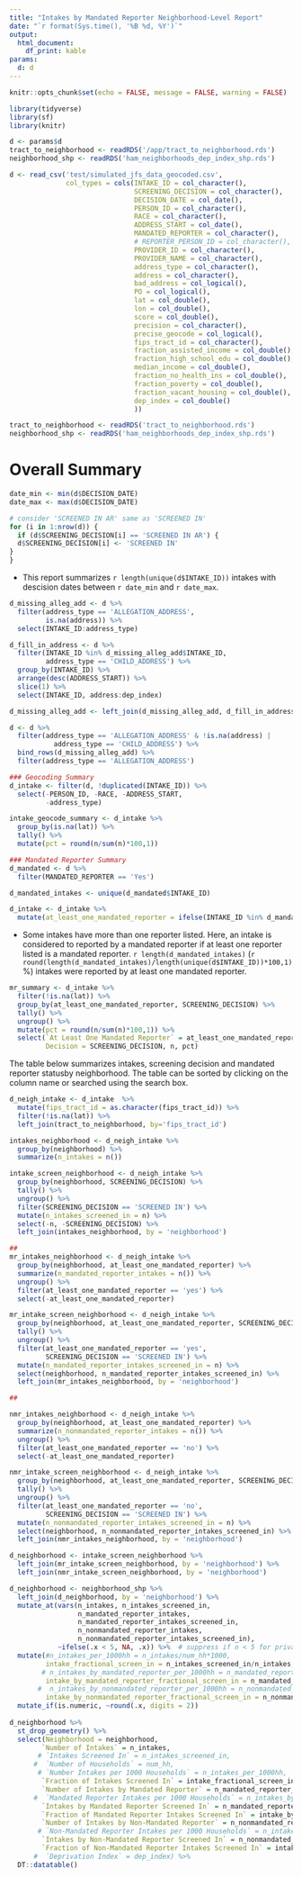 ```yaml
---
title: "Intakes by Mandated Reporter Neighborhood-Level Report"
date: "`r format(Sys.time(), '%B %d, %Y')`"
output: 
  html_document:
    df_print: kable
params: 
  d: d
---
```


```r
knitr::opts_chunk$set(echo = FALSE, message = FALSE, warning = FALSE)

library(tidyverse)
library(sf)
library(knitr)
```

```r
d <- params$d
tract_to_neighborhood <- readRDS('/app/tract_to_neighborhood.rds')
neighborhood_shp <- readRDS('ham_neighborhoods_dep_index_shp.rds')
```

```r
d <- read_csv('test/simulated_jfs_data_geocoded.csv',
              col_types = cols(INTAKE_ID = col_character(),
                               SCREENING_DECISION = col_character(),
                               DECISION_DATE = col_date(),
                               PERSON_ID = col_character(),
                               RACE = col_character(),
                               ADDRESS_START = col_date(),
                               MANDATED_REPORTER = col_character(),
                               # REPORTER_PERSON_ID = col_character(),
                               PROVIDER_ID = col_character(),
                               PROVIDER_NAME = col_character(),
                               address_type = col_character(),
                               address = col_character(),
                               bad_address = col_logical(),
                               PO = col_logical(),
                               lat = col_double(),
                               lon = col_double(),
                               score = col_double(),
                               precision = col_character(),
                               precise_geocode = col_logical(),
                               fips_tract_id = col_character(),
                               fraction_assisted_income = col_double(),
                               fraction_high_school_edu = col_double(),
                               median_income = col_double(),
                               fraction_no_health_ins = col_double(),
                               fraction_poverty = col_double(),
                               fraction_vacant_housing = col_double(),
                               dep_index = col_double()
                               ))

tract_to_neighborhood <- readRDS('tract_to_neighborhood.rds')
neighborhood_shp <- readRDS('ham_neighborhoods_dep_index_shp.rds')
```

# Overall Summary

```r
date_min <- min(d$DECISION_DATE)
date_max <- max(d$DECISION_DATE)

# consider 'SCREENED IN AR' same as 'SCREENED IN'
for (i in 1:nrow(d)) {
  if (d$SCREENING_DECISION[i] == 'SCREENED IN AR') {
  d$SCREENING_DECISION[i] <- 'SCREENED IN'
}
}
```

- This report summarizes `r length(unique(d$INTAKE_ID))` intakes with descision dates between `r date_min` and `r date_max`. 

```r
d_missing_alleg_add <- d %>% 
  filter(address_type == 'ALLEGATION_ADDRESS', 
         is.na(address)) %>% 
  select(INTAKE_ID:address_type)

d_fill_in_address <- d %>% 
  filter(INTAKE_ID %in% d_missing_alleg_add$INTAKE_ID, 
         address_type == 'CHILD_ADDRESS') %>% 
  group_by(INTAKE_ID) %>% 
  arrange(desc(ADDRESS_START)) %>% 
  slice(1) %>% 
  select(INTAKE_ID, address:dep_index)

d_missing_alleg_add <- left_join(d_missing_alleg_add, d_fill_in_address, by = 'INTAKE_ID')

d <- d %>% 
  filter(address_type == 'ALLEGATION_ADDRESS' & !is.na(address) |
           address_type == 'CHILD_ADDRESS') %>% 
  bind_rows(d_missing_alleg_add) %>% 
  filter(address_type == 'ALLEGATION_ADDRESS')
```

```r
### Geocoding Summary
d_intake <- filter(d, !duplicated(INTAKE_ID)) %>% 
  select(-PERSON_ID, -RACE, -ADDRESS_START,
         -address_type)

intake_geocode_summary <- d_intake %>% 
  group_by(is.na(lat)) %>% 
  tally() %>% 
  mutate(pct = round(n/sum(n)*100,1))
```


```r
### Mandated Reporter Summary
d_mandated <- d %>% 
  filter(MANDATED_REPORTER == 'Yes')

d_mandated_intakes <- unique(d_mandated$INTAKE_ID)

d_intake <- d_intake %>% 
  mutate(at_least_one_mandated_reporter = ifelse(INTAKE_ID %in% d_mandated_intakes, 'yes', 'no'))
```

- Some intakes have more than one reporter listed. Here, an intake is considered to reported by a mandated reporter if at least one reporter listed is a mandated reporter. `r length(d_mandated_intakes)` (`r round(length(d_mandated_intakes)/length(unique(d$INTAKE_ID))*100,1)`%) intakes were reported by at least one mandated reporter.

```r
mr_summary <- d_intake %>% 
  filter(!is.na(lat)) %>% 
  group_by(at_least_one_mandated_reporter, SCREENING_DECISION) %>% 
  tally() %>%
  ungroup() %>% 
  mutate(pct = round(n/sum(n)*100,1)) %>% 
  select(`At Least One Mandated Reporter` = at_least_one_mandated_reporter, 
         Decision = SCREENING_DECISION, n, pct)
```

The table below summarizes intakes, screening decision and mandated reporter statusby neighborhood. The table can be sorted by clicking on the column name or searched using the search box. 

```r
d_neigh_intake <- d_intake  %>%
  mutate(fips_tract_id = as.character(fips_tract_id)) %>% 
  filter(!is.na(lat)) %>% 
  left_join(tract_to_neighborhood, by='fips_tract_id')

intakes_neighborhood <- d_neigh_intake %>% 
  group_by(neighborhood) %>% 
  summarize(n_intakes = n())

intake_screen_neighborhood <- d_neigh_intake %>% 
  group_by(neighborhood, SCREENING_DECISION) %>% 
  tally() %>% 
  ungroup() %>% 
  filter(SCREENING_DECISION == 'SCREENED IN') %>% 
  mutate(n_intakes_screened_in = n) %>% 
  select(-n, -SCREENING_DECISION) %>% 
  left_join(intakes_neighborhood, by = 'neighborhood')

##
mr_intakes_neighborhood <- d_neigh_intake %>% 
  group_by(neighborhood, at_least_one_mandated_reporter) %>% 
  summarize(n_mandated_reporter_intakes = n()) %>% 
  ungroup() %>% 
  filter(at_least_one_mandated_reporter == 'yes') %>% 
  select(-at_least_one_mandated_reporter)

mr_intake_screen_neighborhood <- d_neigh_intake %>% 
  group_by(neighborhood, at_least_one_mandated_reporter, SCREENING_DECISION) %>% 
  tally() %>% 
  ungroup() %>% 
  filter(at_least_one_mandated_reporter == 'yes', 
         SCREENING_DECISION == 'SCREENED IN') %>% 
  mutate(n_mandated_reporter_intakes_screened_in = n) %>% 
  select(neighborhood, n_mandated_reporter_intakes_screened_in) %>% 
  left_join(mr_intakes_neighborhood, by = 'neighborhood')

##

nmr_intakes_neighborhood <- d_neigh_intake %>% 
  group_by(neighborhood, at_least_one_mandated_reporter) %>% 
  summarize(n_nonmandated_reporter_intakes = n()) %>% 
  ungroup() %>% 
  filter(at_least_one_mandated_reporter == 'no') %>% 
  select(-at_least_one_mandated_reporter)

nmr_intake_screen_neighborhood <- d_neigh_intake %>% 
  group_by(neighborhood, at_least_one_mandated_reporter, SCREENING_DECISION) %>% 
  tally() %>% 
  ungroup() %>% 
  filter(at_least_one_mandated_reporter == 'no', 
         SCREENING_DECISION == 'SCREENED IN') %>% 
  mutate(n_nonmandated_reporter_intakes_screened_in = n) %>% 
  select(neighborhood, n_nonmandated_reporter_intakes_screened_in) %>% 
  left_join(nmr_intakes_neighborhood, by = 'neighborhood')

d_neighborhood <- intake_screen_neighborhood %>% 
  left_join(mr_intake_screen_neighborhood, by = 'neighborhood') %>% 
  left_join(nmr_intake_screen_neighborhood, by = 'neighborhood')

d_neighborhood <- neighborhood_shp %>% 
  left_join(d_neighborhood, by = 'neighborhood') %>% 
  mutate_at(vars(n_intakes, n_intakes_screened_in, 
                 n_mandated_reporter_intakes, 
                 n_mandated_reporter_intakes_screened_in,
                 n_nonmandated_reporter_intakes, 
                 n_nonmandated_reporter_intakes_screened_in), 
            ~ifelse(.x < 5, NA, .x)) %>%  # suppress if n < 5 for privacy reasons
  mutate(#n_intakes_per_1000hh = n_intakes/num_hh*1000,
         intake_fractional_screen_in = n_intakes_screened_in/n_intakes,
        # n_intakes_by_mandated_reporter_per_1000hh = n_mandated_reporter_intakes/num_hh*1000,
         intake_by_mandated_reporter_fractional_screen_in = n_mandated_reporter_intakes_screened_in/n_mandated_reporter_intakes,
       #  n_intakes_by_nonmandated_reporter_per_1000hh = n_nonmandated_reporter_intakes/num_hh*1000,
         intake_by_nonmandated_reporter_fractional_screen_in = n_nonmandated_reporter_intakes_screened_in/n_nonmandated_reporter_intakes) %>%
  mutate_if(is.numeric, ~round(.x, digits = 2))
  
d_neighborhood %>%
  st_drop_geometry() %>% 
  select(Neighborhood = neighborhood, 
        `Number of Intakes` = n_intakes, 
       # `Intakes Screened In` = n_intakes_screened_in,
      #  `Number of Households` = num_hh, 
       # `Number Intakes per 1000 Households` = n_intakes_per_1000hh,
        `Fraction of Intakes Screened In` = intake_fractional_screen_in,
        `Number of Intakes by Mandated Reporter` = n_mandated_reporter_intakes,
      #  `Mandated Reporter Intakes per 1000 Households` = n_intakes_by_mandated_reporter_per_1000hh,
        `Intakes by Mandated Reporter Screened In` = n_mandated_reporter_intakes_screened_in,
        `Fraction of Mandated Reporter Intakes Screened In` = intake_by_mandated_reporter_fractional_screen_in,
        `Number of Intakes by Non-Mandated Reporter` = n_nonmandated_reporter_intakes,
       # `Non-Mandated Reporter Intakes per 1000 Households` = n_intakes_by_nonmandated_reporter_per_1000hh,
        `Intakes by Non-Mandated Reporter Screened In` = n_nonmandated_reporter_intakes_screened_in,
        `Fraction of Non-Mandated Reporter Intakes Screened In` = intake_by_nonmandated_reporter_fractional_screen_in) %>%
      #  `Deprivation Index` = dep_index) %>% 
  DT::datatable()
```

